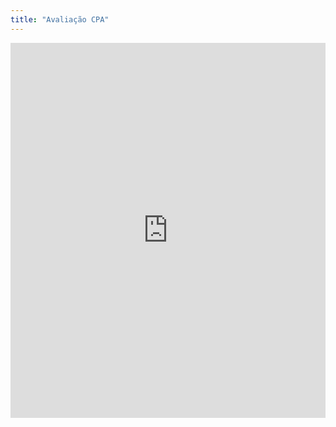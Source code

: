 ```yaml
---
title: "Avaliação CPA"
---
```


<iframe src="https://redcap.idor.org/surveys/?s=RM3RWDFE77T4JRAJ" width="100%" height="600" frameborder="0" marginheight="0" marginwidth="0">Carregando…</iframe>
